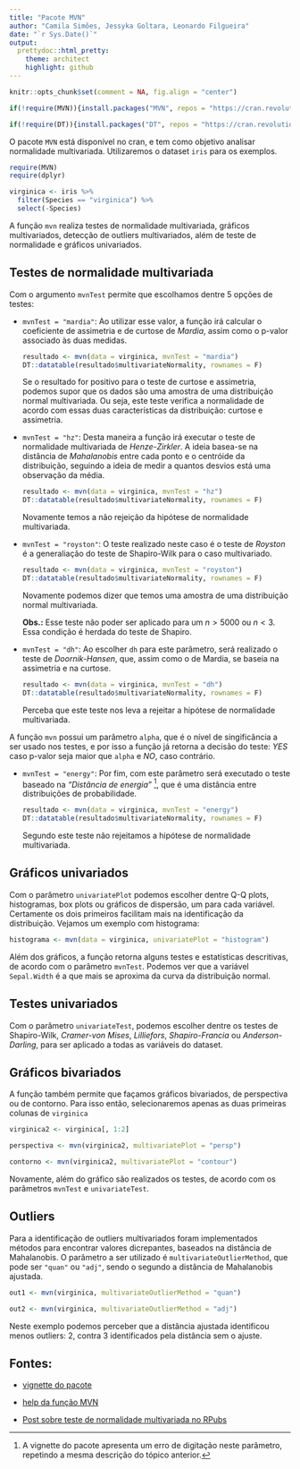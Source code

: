 ```yaml
---
title: "Pacote MVN"
author: "Camila Simões, Jessyka Goltara, Leonardo Filgueira"
date: "`r Sys.Date()`"
output:
  prettydoc::html_pretty:
    theme: architect
    highlight: github
---
```


```r
knitr::opts_chunk$set(comment = NA, fig.align = "center")

if(!require(MVN)){install.packages("MVN", repos = "https://cran.revolutionanalytics.com")}

if(!require(DT)){install.packages("DT", repos = "https://cran.revolutionanalytics.com")}
```

O pacote `MVN` está disponível no cran, e tem como objetivo analisar normalidade multivariada. Utilizaremos o dataset `iris` para os exemplos.

```r
require(MVN)
require(dplyr)

virginica <- iris %>% 
  filter(Species == "virginica") %>% 
  select(-Species)
```

A função `mvn` realiza testes de normalidade multivariada, gráficos multivariados, detecção de outliers multivariados, além de teste de normalidade e gráficos univariados. 

## Testes de normalidade multivariada

Com o argumento `mvnTest` permite que escolhamos dentre 5 opções de testes:

- `mvnTest = "mardia"`: Ao utilizar esse valor, a função irá calcular o coeficiente de assimetria e de curtose de *Mardia*, assim como o p-valor associado às duas medidas.
    
    ```r
    resultado <- mvn(data = virginica, mvnTest = "mardia")
    DT::datatable(resultado$multivariateNormality, rownames = F)
    ```
    
    Se o resultado for positivo para o teste de curtose e assimetria, podemos supor que os dados são uma amostra de uma distribuição normal multivariada. Ou seja, este teste verifica a normalidade de acordo com essas duas características da distribuição: curtose e assimetria.

- `mvnTest = "hz"`: Desta maneira a função irá executar o teste de normalidade multivariada de *Henze-Zirkler*. A ideia basea-se na distância de *Mahalanobis* entre cada ponto e o centróide da distribuição, seguindo a ideia de medir a quantos desvios está uma observação da média.

    ```r
    resultado <- mvn(data = virginica, mvnTest = "hz")
    DT::datatable(resultado$multivariateNormality, rownames = F)  
    ```

    Novamente temos a não rejeição da hipótese de normalidade multivariada.
    
- `mvnTest = "royston"`: O teste realizado neste caso é o teste de *Royston* é a generaliação do teste de Shapiro-Wilk para o caso multivariado.

    ```r
    resultado <- mvn(data = virginica, mvnTest = "royston")
    DT::datatable(resultado$multivariateNormality, rownames = F)  
    ```

    Novamente podemos dizer que temos uma amostra de uma distribuição normal multivariada.
   
    **Obs.:** Esse teste não poder ser aplicado para um $n > 5000$ ou $n < 3$. Essa condição é herdada do teste de Shapiro.
    
- `mvnTest = "dh"`: Ao escolher `dh` para este parâmetro, será realizado o teste de *Doornik-Hansen*, que, assim como o de Mardia, se baseia na assimetria e na curtose.

    ```r
    resultado <- mvn(data = virginica, mvnTest = "dh")
    DT::datatable(resultado$multivariateNormality, rownames = F) 
    ```

    Perceba que este teste nos leva a rejeitar a hipótese de normalidade multivariada.
    
A função `mvn` possui um parâmetro `alpha`, que é o nível de singificância a ser usado nos testes, e por isso a função já retorna a decisão do teste: *YES* caso p-valor seja maior que `alpha` e *NO*, caso contrário.

- `mvnTest = "energy"`: Por fim, com este parâmetro será executado o teste baseado na *"Distância de energia"* [^1], que é uma distância entre distribuições de probabilidade.

    ```r
    resultado <- mvn(data = virginica, mvnTest = "energy")
    DT::datatable(resultado$multivariateNormality, rownames = F) 
    ```
    
    Segundo este teste não rejeitamos a hipótese de normalidade multivariada.

## Gráficos univariados

Com o parâmetro `univariatePlot` podemos escolher dentre Q-Q plots, histogramas, box plots ou gráficos de dispersão, um para cada variável. Certamente os dois primeiros facilitam mais na identificação da distribuição. Vejamos um exemplo com histograma:

```r
histograma <- mvn(data = virginica, univariatePlot = "histogram")
```

Além dos gráficos, a função retorna alguns testes e estatísticas descritivas, de acordo com o parâmetro `mvnTest`.
Podemos ver que a variável `Sepal.Width` é a que mais se aproxima da curva da distribuição normal.

## Testes univariados

Com o parâmetro `univariateTest`, podemos escolher dentre os testes de Shapiro-Wilk, *Cramer-von Mises*, *Lilliefors*, *Shapiro-Francia* ou *Anderson-Darling*, para ser aplicado a todas as variáveis do dataset.

## Gráficos bivariados

A função também permite que façamos gráficos bivariados, de perspectiva ou de contorno. Para isso então, selecionaremos apenas as duas primeiras colunas de `virginica`

```r
virginica2 <- virginica[, 1:2]

perspectiva <- mvn(virginica2, multivariatePlot = "persp")

contorno <- mvn(virginica2, multivariatePlot = "contour")
```

Novamente, além do gráfico são realizados os testes, de acordo com os parâmetros `mvnTest` e `univariateTest`.

## Outliers

Para a identificação de outliers multivariados foram implementados métodos para encontrar valores dicrepantes, baseados na distância de Mahalanobis. O parâmetro a ser utilizado é `multivariateOutlierMethod`, que pode ser `"quan"` ou `"adj"`, sendo o segundo a distância de Mahalanobis ajustada.

```r
out1 <- mvn(virginica, multivariateOutlierMethod = "quan")

out2 <- mvn(virginica, multivariateOutlierMethod = "adj")
```

Neste exemplo podemos perceber que a distância ajustada identificou menos outliers: 2, contra 3 identificados pela distância sem o ajuste.

[^1]: A vignette do pacote apresenta um erro de digitação neste parâmetro, repetindo a mesma descrição do tópico anterior.
    
## Fontes:

- [vignette do pacote](https://cran.r-project.org/web/packages/MVN/vignettes/MVN.pdf)

- [help da função MVN](https://www.rdocumentation.org/packages/MVN/versions/5.5/topics/mvn)

- [Post sobre teste de normalidade multivariada no RPubs](http://rstudio-pubs-static.s3.amazonaws.com/356739_a9ed8f3ccc9045bf937b35a7d6379f6b.html)